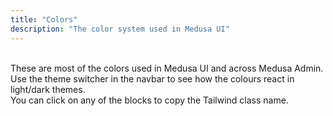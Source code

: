 ```yaml
---
title: "Colors"
description: "The color system used in Medusa UI"
---
```


<br />
These are most of the colors used in Medusa UI and across Medusa Admin. Use the theme
switcher in the navbar to see how the colours react in light/dark themes.

<br />
You can click on any of the blocks to copy the Tailwind class name.

<Colors />
